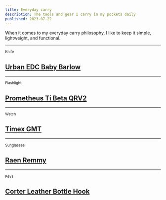 ```yaml
---
title: Everyday carry
description: The tools and gear I carry in my pockets daily
published: 2023-07-22
---
```


When it comes to my everyday carry philosophy, I like to keep it simple, lightweight, and functional.

---

<small>Knife</small>

## [Urban EDC Baby Barlow](https://urbanedcsupply.com/products/baby-barlow)

---

<small>Flashlight</small>

## [Prometheus Ti Beta QRV2](https://darksucks.com/products/beta-qrv2-quick-release-keychain-flashlight-4)

---

<small>Watch</small>

## [Timex GMT](https://www.timex.com/q-timex-gmt-38mm-stainless-steel-bracelet-watch/Q-Timex-GMT-38mm-Stainless-Steel-Bracelet-Watch.html)

---

<small>Sunglasses</small>

## [Raen Remmy](https://raen.com/collections/collection-remmy)

---

<small>Keys</small>

## [Corter Leather Bottle Hook](https://corterleather.com/products/bottlehook)
